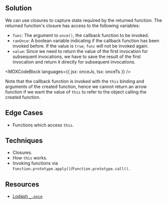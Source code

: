 

## Solution

We can use closures to capture state required by the returned function. The returned function's closure has access to the following variables:

- `func`: The argument to `once()`, the callback function to be invoked.
- `ranOnce`: A boolean variable indicating if the callback function has been invoked before. If the value is `true`, `func` will not be invoked again.
- `value`: Since we need to return the value of the first invocation for subsequent invocations, we have to save the result of the first invocation and return it directly for subsequent invocations.

<MDXCodeBlock languages={{ jsx: onceJs, tsx: onceTs }} />

Note that the callback function is invoked with the `this` binding and arguments of the created function, hence we cannot return an arrow function if we want the value of `this` to refer to the object calling the created function.

## Edge Cases

- Functions which access `this`.

## Techniques

- Closures.
- How `this` works.
- Invoking functions via `Function.prototype.apply()`/`Function.prototype.call()`.

## Resources

- [Lodash `_.once`](https://lodash.com/docs/4.17.15#once)

